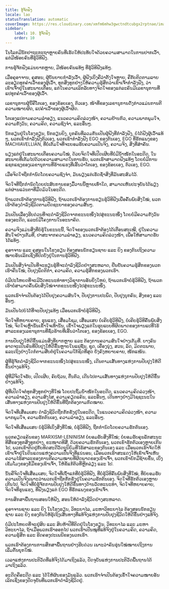 ```yaml
---
title: ຮູ້ຈັກຟັງ
locale: lao
statusTranslation: automatic
coverImage: https://res.cloudinary.com/xmfm6mhw3gwctndtcubgx2rptnae/image/upload/v1740337243/small_cover_educacion_fundamental_a051170f1c.webp
sidebar:
    label: 10. ຮູ້ຈັກຟັງ
    order: 10
---
```

ໃນໂລກມີນັກປາຖະກະຖາຫຼາຍຄົນທີ່ເຮັດໃຫ້ປະທັບໃຈດ້ວຍຄວາມສາມາດໃນການປາກເວົ້າ, ແຕ່ມີໜ້ອຍຄົນທີ່ຮູ້ວິທີຟັງ.

ການຮູ້ຈັກຟັງແມ່ນຍາກຫຼາຍ, ມີໜ້ອຍຄົນແທ້ໆ ທີ່ຮູ້ວິທີຟັງແທ້ໆ.

ເມື່ອຄູອາຈານ, ຄູສອນ, ຜູ້ບັນຍາຍກຳລັງເວົ້າ, ຜູ້ຟັງເບິ່ງຄືວ່າຕັ້ງໃຈຫຼາຍ, ຄືກັບຕິດຕາມລາຍລະອຽດທຸກຄຳເວົ້າຂອງຜູ້ເວົ້າ, ທຸກສິ່ງທຸກຢ່າງໃຫ້ຄວາມຮູ້ສຶກວ່າເຂົາເຈົ້າກຳລັງຟັງ, ວ່າເຂົາເຈົ້າຢູ່ໃນສະພາບເຕືອນ, ແຕ່ໃນຄວາມເລິກລັບທາງຈິດໃຈຂອງແຕ່ລະຄົນມີເລຂານຸການທີ່ແປທຸກຄຳເວົ້າຂອງຜູ້ເວົ້າ.

ເລຂານຸການຜູ້ນີ້ຄືໂຕເອງ, ຂອງຂ້ອຍເອງ, ຕົວເອງ. ໜ້າທີ່ຂອງເລຂານຸການດັ່ງກ່າວແມ່ນການຕີຄວາມໝາຍຜິດ, ແປຄຳເວົ້າຂອງຜູ້ເວົ້າຜິດ.

ໂຕເອງແປຕາມຄວາມລຳອຽງ, ແນວຄວາມຄິດລ່ວງໜ້າ, ຄວາມຢ້ານກົວ, ຄວາມພາກພູມໃຈ, ຄວາມກັງວົນ, ຄວາມຄິດ, ຄວາມຊົງຈຳ, ແລະອື່ນໆ.

ນັກຮຽນຢູ່ໃນໂຮງຮຽນ, ນັກຮຽນຍິງ, ບຸກຄົນທີ່ລວມກັນເປັນຜູ້ຟັງທີ່ກຳລັງຟັງ, ບໍ່ໄດ້ຟັງຜູ້ເວົ້າແທ້ໆ, ພວກເຂົາກຳລັງຟັງຕົວເອງ, ພວກເຂົາກຳລັງຟັງ EGO ຂອງຕົນເອງ, EGO ທີ່ຮັກແພງຂອງ MACHIAVELLIAN, ທີ່ບໍ່ເຕັມໃຈທີ່ຈະຍອມຮັບຄວາມເປັນຈິງ, ຄວາມຈິງ, ສິ່ງທີ່ສຳຄັນ.

ພຽງແຕ່ຢູ່ໃນສະພາບເຕືອນຄວາມໃໝ່, ດ້ວຍຈິດໃຈທີ່ເປີດເຜີຍທີ່ບໍ່ມີນ້ຳໜັກໃນອະດີດ, ໃນສະພາບທີ່ເຕັມໄປດ້ວຍຄວາມສາມາດໃນການຮັບ, ພວກເຮົາສາມາດຟັງແທ້ໆ ໂດຍບໍ່ມີການແຊກແຊງຂອງເລຂານຸການທີ່ຮ້າຍແຮງທີ່ເອີ້ນວ່າໂຕເອງ, ຂອງຂ້ອຍເອງ, ຕົວເອງ, EGO.

ເມື່ອຈິດໃຈຖືກກຳນົດໂດຍຄວາມຊົງຈຳ, ມັນພຽງແຕ່ເຮັດຊ້ຳສິ່ງທີ່ມັນສະສົມໄວ້.

ຈິດໃຈທີ່ຖືກກຳນົດໂດຍປະສົບການຂອງມື້ວານນີ້ຫຼາຍເທົ່າໃດ, ສາມາດເຫັນປະຈຸບັນໄດ້ພຽງແຕ່ຜ່ານແວ່ນຕາທີ່ມືດມົວໃນອະດີດ.

ຖ້າພວກເຮົາຕ້ອງການຮູ້ວິທີຟັງ, ຖ້າພວກເຮົາຕ້ອງການຮຽນຮູ້ວິທີຟັງເພື່ອຄົ້ນພົບສິ່ງໃໝ່, ພວກເຮົາຕ້ອງດຳລົງຊີວິດຕາມປັດຊະຍາຂອງຄວາມສັ້ນໆ.

ມັນເປັນເລື່ອງຮີບດ່ວນທີ່ຈະດຳລົງຊີວິດຈາກຂະນະໜຶ່ງໄປສູ່ຂະນະໜຶ່ງ ໂດຍບໍ່ມີຄວາມກັງວົນຂອງອະດີດ, ແລະບໍ່ມີໂຄງການໃນອະນາຄົດ.

ຄວາມຈິງແມ່ນສິ່ງທີ່ບໍ່ຮູ້ໃນຂະນະນີ້, ຈິດໃຈຂອງພວກເຮົາຕ້ອງໄດ້ເຕືອນສະເໝີ, ຢູ່ໃນຄວາມສົນໃຈຢ່າງເຕັມທີ່, ປາສະຈາກຄວາມລຳອຽງ, ແນວຄວາມຄິດລ່ວງໜ້າ, ເພື່ອໃຫ້ສາມາດຮັບໄດ້ແທ້ໆ.

ຄູອາຈານ ແລະ ຄູສອນໃນໂຮງຮຽນ ຕ້ອງສອນນັກຮຽນຊາຍ ແລະ ຍິງ ຂອງຕົນເຖິງຄວາມໝາຍອັນເລິກເຊິ່ງທີ່ປິດບັງຢູ່ໃນການຮູ້ວິທີຟັງ.

ມັນເປັນສິ່ງຈຳເປັນທີ່ຈະຮຽນຮູ້ທີ່ຈະດຳລົງຊີວິດຢ່າງສະຫລາດ, ຢືນຢັນຄວາມຮູ້ສຶກຂອງພວກເຮົາຄືນໃໝ່, ປັບປຸງພຶດຕິກຳ, ຄວາມຄິດ, ຄວາມຮູ້ສຶກຂອງພວກເຮົາ.

ບໍ່ມີປະໂຫຍດທີ່ຈະມີວັດທະນະທຳທາງວິຊາການອັນຍິ່ງໃຫຍ່, ຖ້າພວກເຮົາບໍ່ຮູ້ວິທີຟັງ, ຖ້າພວກເຮົາບໍ່ສາມາດຄົ້ນພົບສິ່ງໃໝ່ຈາກຂະນະໜຶ່ງໄປສູ່ຂະນະໜຶ່ງ.

ພວກເຮົາຈຳເປັນຕ້ອງໄດ້ປັບປຸງຄວາມສົນໃຈ, ປັບປຸງການປະພຶດ, ປັບປຸງບຸກຄົນ, ສິ່ງຂອງ ແລະອື່ນໆ.

ມັນເປັນໄປບໍ່ໄດ້ທີ່ຈະປັບປຸງແທ້ໆ ເມື່ອພວກເຮົາບໍ່ຮູ້ວິທີຟັງ.

ຈິດໃຈທີ່ຫຍາບຄາຍ, ຮຸນແຮງ, ເສື່ອມໂຊມ, ເສື່ອມເສຍ ບໍ່ເຄີຍຮູ້ວິທີຟັງ, ບໍ່ເຄີຍຮູ້ວິທີຄົ້ນພົບສິ່ງໃໝ່, ຈິດໃຈເຫຼົ່ານັ້ນເຂົ້າໃຈເທົ່ານັ້ນ, ເຂົ້າໃຈພຽງແຕ່ໃນຮູບແບບທີ່ຜິດພາດຂອງການແປທີ່ໄຮ້ສາລະຂອງເລຂານຸການທີ່ຊົ່ວຮ້າຍທີ່ເອີ້ນວ່າໂຕເອງ, ຂອງຂ້ອຍເອງ, EGO.

ການປັບປຸງໃຫ້ດີຂຶ້ນແມ່ນສິ່ງທີ່ຍາກຫຼາຍ ແລະ ຕ້ອງການຄວາມສົນໃຈຢ່າງເຕັມທີ່. ບາງຄົນອາດຈະເປັນຄົນທີ່ປັບປຸງໃຫ້ດີຂຶ້ນຫຼາຍໃນແຟຊັ່ນ, ຊຸດ, ເຄື່ອງນຸ່ງ, ສວນ, ລົດ, ມິດຕະພາບ, ແລະເຖິງຢ່າງໃດກໍ່ຕາມສືບຕໍ່ຢູ່ໃນຄວາມໃກ້ຊິດທີ່ສຸດ ຍັງຄົງຫຍາບຄາຍ, ໜັກແໜ້ນ.

ຜູ້ທີ່ຮູ້ຈັກດຳລົງຊີວິດຈາກຂະນະໜຶ່ງໄປສູ່ຂະນະໜຶ່ງ, ເດີນຕາມເສັ້ນທາງແຫ່ງການປັບປຸງໃຫ້ດີຂຶ້ນຢ່າງແທ້ຈິງ.

ຜູ້ທີ່ມີຈິດໃຈຮັບ, ເປີດເຜີຍ, ຄົບຖ້ວນ, ຕື່ນຕົວ, ເດີນໄປຕາມເສັ້ນທາງແຫ່ງການປັບປຸງໃຫ້ດີຂຶ້ນຢ່າງແທ້ຈິງ.

ຜູ້ທີ່ເປີດໃຈຕໍ່ທຸກສິ່ງທຸກຢ່າງທີ່ໃໝ່ ໂດຍປະຖິ້ມນ້ຳໜັກໃນອະດີດ, ແນວຄວາມຄິດລ່ວງໜ້າ, ຄວາມລຳອຽງ, ຄວາມສົງໄສ, ຄວາມຄຽດແຄ້ນ, ແລະອື່ນໆ, ເດີນທາງຢ່າງມີໄຊຊະນະໃນເສັ້ນທາງແຫ່ງການປັບປຸງໃຫ້ດີຂຶ້ນທີ່ຖືກຕ້ອງຕາມກົດໝາຍ.

ຈິດໃຈທີ່ເສື່ອມເສຍ ດຳລົງຊີວິດຖືກກັກຂັງຢູ່ໃນອະດີດ, ໃນແນວຄວາມຄິດລ່ວງໜ້າ, ຄວາມພາກພູມໃຈ, ຄວາມຮັກຕົນເອງ, ຄວາມລຳອຽງ, ແລະອື່ນໆ.

ຈິດໃຈທີ່ເສື່ອມເສຍ ບໍ່ຮູ້ວິທີເບິ່ງສິ່ງທີ່ໃໝ່, ບໍ່ຮູ້ວິທີຟັງ, ຖືກກຳນົດໂດຍຄວາມຮັກຕົນເອງ.

ພວກຄຽດແຄ້ນຂອງ MARXISM-LENINISM ບໍ່ຍອມຮັບສິ່ງທີ່ໃໝ່; ບໍ່ຍອມຮັບຄຸນລັກສະນະທີສີ່ຂອງທຸກສິ່ງທຸກຢ່າງ, ຂະໜາດທີສີ່, ດ້ວຍຄວາມຮັກຕົນເອງ, ພວກເຂົາຮັກຕົວເອງຫຼາຍເກີນໄປ, ພວກເຂົາຕິດຢູ່ກັບທິດສະດີວັດຖຸນິຍົມທີ່ໄຮ້ສາລະຂອງຕົນເອງ ແລະ ເມື່ອພວກເຮົາຈັດໃຫ້ເຂົາເຈົ້າຢູ່ໃນດິນແດນແຫ່ງຄວາມເປັນຈິງທີ່ແນ່ນອນ, ເມື່ອພວກເຮົາສະແດງໃຫ້ເຂົາເຈົ້າເຫັນຄວາມໄຮ້ສາລະຂອງການຕີຄວາມໝາຍທີ່ຜິດພາດຂອງເຂົາເຈົ້າ, ພວກເຂົາຍົກມືຊ້າຍຂຶ້ນ, ເບິ່ງເຂັມໂມງຂອງຂໍ້ມືຂອງເຂົາເຈົ້າ, ໃຫ້ຂໍ້ແກ້ຕົວທີ່ຫຼີກລ່ຽງ ແລະ ໄປ.

ນັ້ນຄືຈິດໃຈທີ່ເສື່ອມເສຍ, ຈິດໃຈທີ່ເຖົ້າແກ່ທີ່ບໍ່ຮູ້ວິທີຟັງ, ທີ່ບໍ່ຮູ້ວິທີຄົ້ນພົບສິ່ງທີ່ໃໝ່, ທີ່ບໍ່ຍອມຮັບຄວາມເປັນຈິງເພາະວ່າພວກເຂົາຖືກກັກຂັງຢູ່ໃນຄວາມຮັກຕົນເອງ. ຈິດໃຈທີ່ຮັກຕົວເອງຫຼາຍເກີນໄປ, ຈິດໃຈທີ່ບໍ່ຮູ້ຈັກການປັບປຸງໃຫ້ດີຂຶ້ນທາງດ້ານວັດທະນະທຳ, ຈິດໃຈທີ່ຫຍາບຄາຍ, ຈິດໃຈທີ່ຮຸນແຮງ, ທີ່ຟັງພຽງແຕ່ EGO ທີ່ຮັກແພງຂອງເຂົາເຈົ້າ.

ການສຶກສາພື້ນຖານສອນໃຫ້ຟັງ, ສອນໃຫ້ດຳລົງຊີວິດຢ່າງສະຫລາດ.

ຄູອາຈານຊາຍ ແລະ ຍິງ ໃນໂຮງຮຽນ, ວິທະຍາໄລ, ມະຫາວິທະຍາໄລ ຕ້ອງສອນນັກຮຽນຊາຍ ແລະ ຍິງ ຂອງຕົນໃຫ້ຮູ້ເຖິງເສັ້ນທາງທີ່ແທ້ຈິງແຫ່ງການປັບປຸງຊີວິດໃຫ້ດີຂຶ້ນຢ່າງແທ້ຈິງ.

ບໍ່ມີປະໂຫຍດທີ່ຈະຢູ່ສິບ ແລະ ສິບຫ້າປີທີ່ຕິດຢູ່ໃນໂຮງຮຽນ, ວິທະຍາໄລ ແລະ ມະຫາວິທະຍາໄລ, ຖ້າເມື່ອພວກເຮົາອອກໄປ ພວກເຮົາເປັນໝູທີ່ແທ້ຈິງຢູ່ໃນຄວາມຄິດ, ຄວາມຄິດ, ຄວາມຮູ້ສຶກ ແລະ ຮີດຄອງປະເພນີຂອງພວກເຮົາ.

ພວກເຮົາຕ້ອງການການສຶກສາພື້ນຖານຢ່າງຮີບດ່ວນ ເພາະວ່າຄົນຮຸ່ນໃໝ່ໝາຍເຖິງການເລີ່ມຕົ້ນຍຸກໃໝ່.

ເວລາແຫ່ງການປະຕິວັດທີ່ແທ້ຈິງໄດ້ມາເຖິງແລ້ວ, ປັດຈຸບັນແຫ່ງການປະຕິວັດພື້ນຖານໄດ້ມາເຖິງແລ້ວ.

ອະດີດຄືອະດີດ ແລະ ໄດ້ໃຫ້ຜົນຂອງມັນແລ້ວ. ພວກເຮົາຈຳເປັນຕ້ອງເຂົ້າໃຈຄວາມໝາຍອັນເລິກເຊິ່ງຂອງປັດຈຸບັນທີ່ພວກເຮົາດຳລົງຊີວິດຢູ່.

